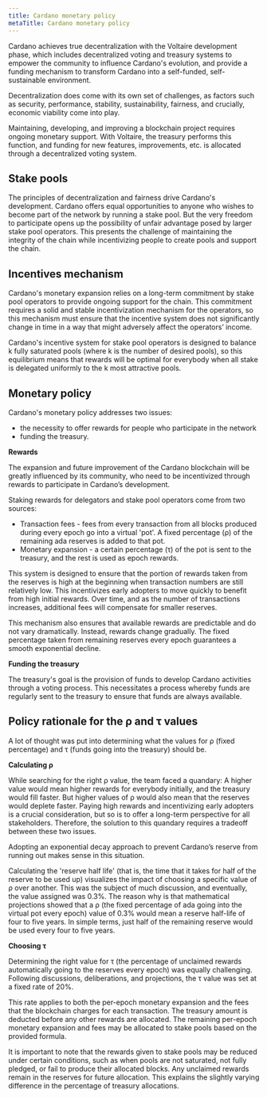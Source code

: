 ```yaml
---
title: Cardano monetary policy
metaTitle: Cardano monetary policy
---
```


Cardano achieves true decentralization with the Voltaire development phase, which includes decentralized voting and
treasury systems to empower the community to influence Cardano's evolution, and
provide a funding mechanism to transform Cardano into a self-funded,
self-sustainable environment.

Decentralization does come with its own set of challenges, as factors such
as security, performance, stability, sustainability, fairness, and crucially,
economic viability come into play.

Maintaining, developing, and improving a blockchain project requires ongoing
monetary support. With Voltaire, the treasury performs this
function, and funding for new features, improvements, etc. is allocated
through a decentralized voting system.

## Stake pools

The principles of decentralization and fairness drive Cardano's development.
Cardano offers equal opportunities to anyone who wishes to become part
of the network by running a stake pool. But the very freedom to participate
opens up the possibility of unfair advantage posed by larger stake pool
operators. This presents the challenge of maintaining the integrity of the chain
while incentivizing people to create pools and support the chain.

## Incentives mechanism

Cardano's monetary expansion relies on a long-term commitment by stake pool
operators to provide ongoing support for the chain. This commitment requires a
solid and stable incentivization mechanism for the operators, so this mechanism
must ensure that the incentive system does not significantly change in time in a
way that might adversely affect the operators’ income.

Cardano's incentive system for stake pool operators is designed to balance k
fully saturated pools (where k is the number of desired pools), so this
equilibrium means that rewards will be optimal for everybody when all stake is
delegated uniformly to the k most attractive pools.

## Monetary policy

Cardano's monetary policy addresses two issues:

- the necessity to offer rewards for people who participate in the network
- funding the treasury.

**Rewards**

The expansion and future improvement of the Cardano blockchain will be greatly
influenced by its community, who need to be incentivized through rewards to
participate in Cardano’s development.

Staking rewards for delegators and stake pool operators come from two sources:

- Transaction fees - fees from every transaction from all blocks produced during
  every epoch go into a virtual 'pot'. A fixed percentage (ρ) of the remaining
  ada reserves is added to that pot.
- Monetary expansion - a certain percentage (τ) of the pot is sent to the
  treasury, and the rest is used as epoch rewards.

This system is designed to ensure that the portion of rewards taken from the
reserves is high at the beginning when transaction numbers are still relatively
low. This incentivizes early adopters to move quickly to benefit from high
initial rewards. Over time, and as the number of transactions increases,
additional fees will compensate for smaller reserves.

This mechanism also ensures that available rewards are predictable and do not
vary dramatically. Instead, rewards change gradually. The fixed percentage taken
from remaining reserves every epoch guarantees a smooth exponential decline.

**Funding the treasury**

The treasury's goal is the provision of funds to develop Cardano activities
through a voting process. This necessitates a process whereby funds are
regularly sent to the treasury to ensure that funds are always available.

## Policy rationale for the ρ and τ values

A lot of thought was put into determining what the values for ρ (fixed
percentage) and τ (funds going into the treasury) should be.

**Calculating ρ**

While searching for the right ρ value, the team faced a quandary: A higher value would mean higher rewards for everybody initially, and the treasury would fill faster. But higher values of ρ would also mean that the reserves would deplete faster. Paying high rewards and incentivizing early adopters is a crucial consideration, but so is to offer a long-term perspective for all stakeholders. Therefore, the solution to this quandary requires a tradeoff between these two issues.

Adopting an exponential decay approach to prevent Cardano’s reserve from running out makes sense in this situation.

Calculating the 'reserve half life' (that is, the time that it takes for half of the reserve to be used up) visualizes the impact of choosing a specific value of ρ over another. This was the subject of much discussion, and eventually, the value assigned was 0.3%. The reason why is that mathematical projections showed that a ρ (the fixed percentage of ada going into the virtual pot every epoch) value of 0.3% would mean a reserve half-life of four to five years. In simple terms, just half of the remaining reserve would be used every four to five years.

**Choosing τ**

Determining the right value for τ (the percentage of unclaimed rewards
automatically going to the reserves every epoch) was equally challenging.
Following discussions, deliberations, and projections, the τ value was set at a fixed rate of 20%. 

This rate applies to both the per-epoch monetary expansion and the fees that the blockchain charges for each transaction. The treasury amount is deducted before any other rewards are allocated. The remaining per-epoch monetary expansion and fees may be allocated to stake pools based on the provided formula. 

It is important to note that the rewards given to stake pools may be reduced under certain conditions, such as when pools are not saturated, not fully pledged, or fail to produce their allocated blocks. Any unclaimed rewards remain in the reserves for future allocation. This explains the slightly varying difference in the percentage of treasury allocations.
